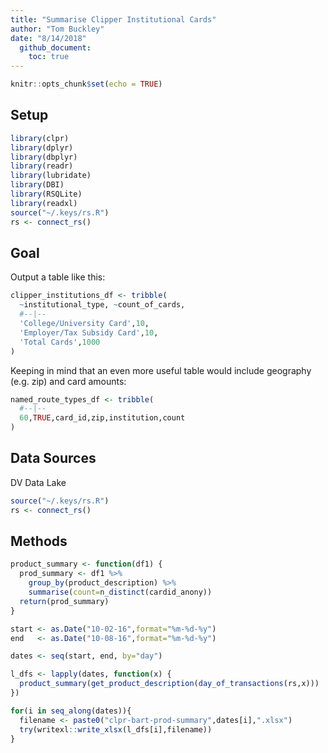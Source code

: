 ```yaml
---
title: "Summarise Clipper Institutional Cards"
author: "Tom Buckley"
date: "8/14/2018"
  github_document:
    toc: true
---
```


```r
knitr::opts_chunk$set(echo = TRUE)
```

## Setup

```r
library(clpr)
library(dplyr)
library(dbplyr)
library(readr)
library(lubridate)
library(DBI)
library(RSQLite)
library(readxl)
source("~/.keys/rs.R")
rs <- connect_rs()
```

## Goal 

Output a table like this:

```r
clipper_institutions_df <- tribble(
  ~institutional_type, ~count_of_cards,
  #--|--
  'College/University Card',10,
  'Employer/Tax Subsidy Card',10,
  'Total Cards',1000
)
```

Keeping in mind that an even more useful table would include geography (e.g. zip) and card amounts:

```r
named_route_types_df <- tribble(
  #--|--
  60,TRUE,card_id,zip,institution,count 
)
```

## Data Sources

DV Data Lake

```r
source("~/.keys/rs.R")
rs <- connect_rs()
```


## Methods

```r
product_summary <- function(df1) {
  prod_summary <- df1 %>%
    group_by(product_description) %>%
    summarise(count=n_distinct(cardid_anony))
  return(prod_summary)
}
```


```r

start <- as.Date("10-02-16",format="%m-%d-%y")
end   <- as.Date("10-08-16",format="%m-%d-%y")

dates <- seq(start, end, by="day")

l_dfs <- lapply(dates, function(x) {
  product_summary(get_product_description(day_of_transactions(rs,x)))
})

for(i in seq_along(dates)){
  filename <- paste0("clpr-bart-prod-summary",dates[i],".xlsx")
  try(writexl::write_xlsx(l_dfs[i],filename))
}
```